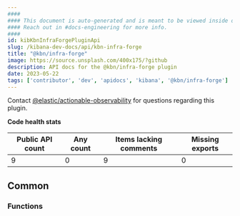 ```yaml
---
####
#### This document is auto-generated and is meant to be viewed inside our experimental, new docs system.
#### Reach out in #docs-engineering for more info.
####
id: kibKbnInfraForgePluginApi
slug: /kibana-dev-docs/api/kbn-infra-forge
title: "@kbn/infra-forge"
image: https://source.unsplash.com/400x175/?github
description: API docs for the @kbn/infra-forge plugin
date: 2023-05-22
tags: ['contributor', 'dev', 'apidocs', 'kibana', '@kbn/infra-forge']
---
```




Contact [@elastic/actionable-observability](https://github.com/orgs/elastic/teams/actionable-observability) for questions regarding this plugin.

**Code health stats**

| Public API count  | Any count | Items lacking comments | Missing exports |
|-------------------|-----------|------------------------|-----------------|
| 9 | 0 | 9 | 0 |

## Common

### Functions
<DocDefinitionList data={kbnInfraForgeObj.common.functions}/>

